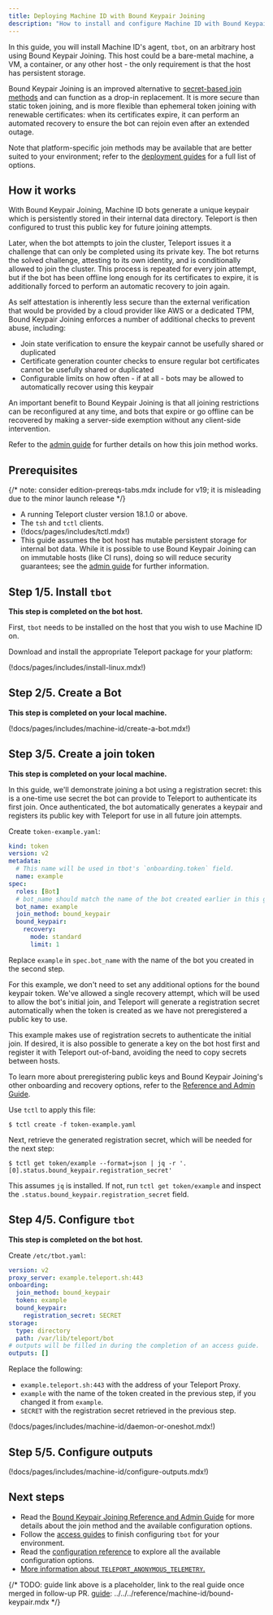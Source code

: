 ```yaml
---
title: Deploying Machine ID with Bound Keypair Joining
description: "How to install and configure Machine ID with Bound Keypair Joining"
---
```


In this guide, you will install Machine ID's agent, `tbot`, on an arbitrary
host using Bound Keypair Joining. This host could be a bare-metal machine, a
VM, a container, or any other host - the only requirement is that the host has
persistent storage.

Bound Keypair Joining is an improved alternative to
[secret-based join methods][secret] and can function as a drop-in replacement.
It is more secure than static token joining, and is more flexible than ephemeral
token joining with renewable certificates: when its certificates expire, it can
perform an automated recovery to ensure the bot can rejoin even after an
extended outage.

Note that platform-specific join methods may be available that are better suited
to your environment; refer to the [deployment guides](./deployment.mdx) for a
full list of options.

## How it works

With Bound Keypair Joining, Machine ID bots generate a unique keypair which is
persistently stored in their internal data directory. Teleport is
then configured to trust this public key for future joining attempts.

Later, when the bot attempts to join the cluster, Teleport issues it a challenge
that can only be completed using its private key. The bot returns the solved
challenge, attesting to its own identity, and is conditionally allowed to join
the cluster. This process is repeated for every join attempt, but if the bot has
been offline long enough for its certificates to expire, it is additionally
forced to perform an automatic recovery to join again.

As self attestation is inherently less secure than the external verification
that would be provided by a cloud provider like AWS or a dedicated TPM, Bound
Keypair Joining enforces a number of additional checks to prevent abuse,
including:
- Join state verification to ensure the keypair cannot be usefully shared or
  duplicated
- Certificate generation counter checks to ensure regular bot certificates
  cannot be usefully shared or duplicated
- Configurable limits on how often - if at all - bots may be allowed to
  automatically recover using this keypair

An important benefit to Bound Keypair Joining is that all joining restrictions
can be reconfigured at any time, and bots that expire or go offline can be
recovered by making a server-side exemption without any client-side
intervention.

Refer to the [admin guide][guide] for further details on how this join method
works.

## Prerequisites

{/* note: consider edition-prereqs-tabs.mdx include for v19; it is misleading due to the minor launch release */}

- A running Teleport cluster version 18.1.0 or above.
- The `tsh` and `tctl` clients.
- (!docs/pages/includes/tctl.mdx!)
- This guide assumes the bot host has mutable persistent storage for internal
  bot data. While it is possible to use Bound Keypair Joining can on immutable
  hosts (like CI runs), doing so will reduce security guarantees; see the
  [admin guide][guide] for further information.

## Step 1/5. Install `tbot`

**This step is completed on the bot host.**

First, `tbot` needs to be installed on the host that you wish to use Machine ID
on.

Download and install the appropriate Teleport package for your platform:

(!docs/pages/includes/install-linux.mdx!)

## Step 2/5. Create a Bot

**This step is completed on your local machine.**

(!docs/pages/includes/machine-id/create-a-bot.mdx!)

## Step 3/5. Create a join token

**This step is completed on your local machine.**

In this guide, we'll demonstrate joining a bot using a registration secret: this
is a one-time use secret the bot can provide to Teleport to authenticate its
first join. Once authenticated, the bot automatically generates a keypair and
registers its public key with Teleport for use in all future join attempts.

Create `token-example.yaml`:

```yaml
kind: token
version: v2
metadata:
  # This name will be used in tbot's `onboarding.token` field.
  name: example
spec:
  roles: [Bot]
  # bot_name should match the name of the bot created earlier in this guide.
  bot_name: example
  join_method: bound_keypair
  bound_keypair:
    recovery:
      mode: standard
      limit: 1
```

Replace `example` in `spec.bot_name` with the name of the bot you created in the
second step.

For this example, we don't need to set any additional options for the bound
keypair token. We've allowed a single recovery attempt, which will be used to
allow the bot's initial join, and Teleport will generate a registration secret
automatically when the token is created as we have not preregistered a public
key to use.

<Admonition type="tip" title="Onboarding Options">
This example makes use of registration secrets to authenticate the initial join.
If desired, it is also possible to generate a key on the bot host first and
register it with Teleport out-of-band, avoiding the need to copy secrets between
hosts.

To learn more about preregistering public keys and Bound Keypair Joining's other
onboarding and recovery options, refer to the
[Reference and Admin Guide][guide].
</Admonition>

Use `tctl` to apply this file:

```code
$ tctl create -f token-example.yaml
```

Next, retrieve the generated registration secret, which will be needed for the
next step:
```code
$ tctl get token/example --format=json | jq -r '.[0].status.bound_keypair.registration_secret'
```

This assumes `jq` is installed. If not, run `tctl get token/example` and inspect
the `.status.bound_keypair.registration_secret` field.

## Step 4/5. Configure `tbot`

**This step is completed on the bot host.**

Create `/etc/tbot.yaml`:

```yaml
version: v2
proxy_server: example.teleport.sh:443
onboarding:
  join_method: bound_keypair
  token: example
  bound_keypair:
    registration_secret: SECRET
storage:
  type: directory
  path: /var/lib/teleport/bot
# outputs will be filled in during the completion of an access guide.
outputs: []
```

Replace the following:
- `example.teleport.sh:443` with the address of your Teleport Proxy.
- `example` with the name of the token created in the previous step, if you
  changed it from `example`.
- `SECRET` with the registration secret retrieved in the previous step.

(!docs/pages/includes/machine-id/daemon-or-oneshot.mdx!)

## Step 5/5. Configure outputs

(!docs/pages/includes/machine-id/configure-outputs.mdx!)

## Next steps

- Read the [Bound Keypair Joining Reference and Admin Guide][guide]
  for more details about the join method and the available configuration options.
- Follow the [access guides](../access-guides/access-guides.mdx) to finish configuring `tbot` for
  your environment.
- Read the [configuration reference](../../../reference/machine-id/configuration.mdx) to explore
  all the available configuration options.
- [More information about `TELEPORT_ANONYMOUS_TELEMETRY`.](../../../reference/machine-id/telemetry.mdx)

{/*
TODO: guide link above is a placeholder, link to the real guide once merged in
follow-up PR.
[guide]: ../../../reference/machine-id/bound-keypair.mdx
*/}

[secret]: ../../../reference/join-methods.mdx#secret-vs-delegated
[guide]: ../../../reference/machine-id/machine-id.mdx
